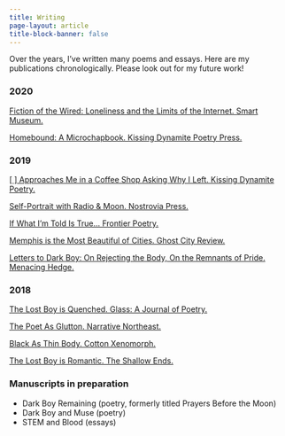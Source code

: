 ```yaml
---
title: Writing
page-layout: article
title-block-banner: false
---
```


Over the years, I've written many poems and essays. Here are my publications chronologically. Please look out for my future work!

### 2020

[Fiction of the Wired: Loneliness and the Limits of the Internet. Smart Museum.](https://smartmuseum.uchicago.edu/public-practice/student-life-at-the-smart/student-commissions/beyond-pomp-circumstance-to-the-problems-of-our-time/)

[Homebound: A Microchapbook. Kissing Dynamite Poetry Press.](https://www.kissingdynamitepoetry.com/marlin-figgins-homebound-poetry-micro-chapbook.html)

### 2019

[ [ ] Approaches Me in a Coffee Shop Asking Why I Left. Kissing Dynamite Poetry.](https://www.kissingdynamitepoetry.com/marlin-figgins-approaches-me-in-a-coffee-shop.html)

[Self-Portrait with Radio & Moon. Nostrovia Press.](http://www.nostroviatowriting.com/marlin-figgins.html)

[If What I'm Told Is True... Frontier Poetry.](https://www.frontierpoetry.com/2019/01/25/poetry-marlin-figgins/)

[Memphis is the Most Beautiful of Cities. Ghost City Review.](https://ghostcitypress.com/poetry-71/2019/3/2/marlin-figgins)

[Letters to Dark Boy: On Rejecting the Body, On the Remnants of Pride. Menacing Hedge.](https://www.menacinghedge.com/spring2019/entry-figgins.php)

### 2018

[The Lost Boy is Quenched. Glass: A Journal of Poetry.](http://www.glass-poetry.com/journal/2018/july/figgins-lost.html)

[The Poet As Glutton. Narrative Northeast.](http://www.narrativenortheast.com/?p=5451)

[Black As Thin Body. Cotton Xenomorph.](https://www.cottonxenomorph.com/journal/2018/3/18/black-as-thin-body)

[The Lost Boy is Romantic. The Shallow Ends.](http://www.theshallowends.com/home/the-lost-boy-is-romantic)

### Manuscripts in preparation

- Dark Boy Remaining (poetry, formerly titled Prayers Before the Moon)
- Dark Boy and Muse (poetry)
- STEM and Blood (essays)

